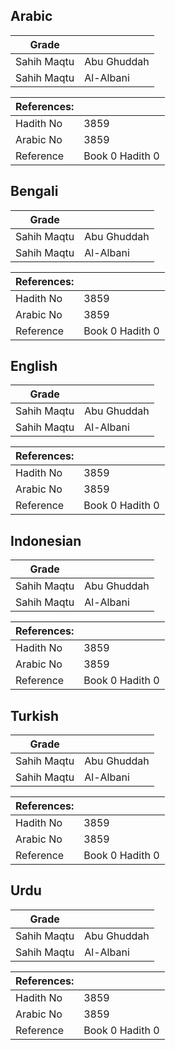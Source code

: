 ## Arabic

<div dir="rtl" lang="ar" style={{fontSize:'larger',backgroundColor:'#f8f9fa',padding:20}}></div><div style={{backgroundColor:'#f8f9fa',padding:20, marginBottom: 10}}><table>
      <thead>
        <tr>
          <th>Grade</th>
          <th></th>
        </tr>
      </thead>
      <tbody>
<tr><td>Sahih Maqtu</td><td>Abu Ghuddah</td></tr><tr><td>Sahih Maqtu</td><td>Al-Albani</td></tr></tbody></table><table>
        <thead>
          <tr>
            <th>References:</th>
            <th></th>
          </tr>
        </thead>
        <tbody><tr><td>Hadith No</td><td>3859</td></tr><tr><td>Arabic No</td><td>3859</td></tr><tr><td>Reference</td><td>Book 0 Hadith 0</td></tr></tbody></table></div>

## Bengali

<div dir="ltr" lang="bn" style={{fontSize:'larger',backgroundColor:'#f8f9fa',padding:20}}></div><div style={{backgroundColor:'#f8f9fa',padding:20, marginBottom: 10}}><table>
      <thead>
        <tr>
          <th>Grade</th>
          <th></th>
        </tr>
      </thead>
      <tbody>
<tr><td>Sahih Maqtu</td><td>Abu Ghuddah</td></tr><tr><td>Sahih Maqtu</td><td>Al-Albani</td></tr></tbody></table><table>
        <thead>
          <tr>
            <th>References:</th>
            <th></th>
          </tr>
        </thead>
        <tbody><tr><td>Hadith No</td><td>3859</td></tr><tr><td>Arabic No</td><td>3859</td></tr><tr><td>Reference</td><td>Book 0 Hadith 0</td></tr></tbody></table></div>

## English

<div dir="ltr" lang="en" style={{fontSize:'larger',backgroundColor:'#f8f9fa',padding:20}}></div><div style={{backgroundColor:'#f8f9fa',padding:20, marginBottom: 10}}><table>
      <thead>
        <tr>
          <th>Grade</th>
          <th></th>
        </tr>
      </thead>
      <tbody>
<tr><td>Sahih Maqtu</td><td>Abu Ghuddah</td></tr><tr><td>Sahih Maqtu</td><td>Al-Albani</td></tr></tbody></table><table>
        <thead>
          <tr>
            <th>References:</th>
            <th></th>
          </tr>
        </thead>
        <tbody><tr><td>Hadith No</td><td>3859</td></tr><tr><td>Arabic No</td><td>3859</td></tr><tr><td>Reference</td><td>Book 0 Hadith 0</td></tr></tbody></table></div>

## Indonesian

<div dir="ltr" lang="id" style={{fontSize:'larger',backgroundColor:'#f8f9fa',padding:20}}></div><div style={{backgroundColor:'#f8f9fa',padding:20, marginBottom: 10}}><table>
      <thead>
        <tr>
          <th>Grade</th>
          <th></th>
        </tr>
      </thead>
      <tbody>
<tr><td>Sahih Maqtu</td><td>Abu Ghuddah</td></tr><tr><td>Sahih Maqtu</td><td>Al-Albani</td></tr></tbody></table><table>
        <thead>
          <tr>
            <th>References:</th>
            <th></th>
          </tr>
        </thead>
        <tbody><tr><td>Hadith No</td><td>3859</td></tr><tr><td>Arabic No</td><td>3859</td></tr><tr><td>Reference</td><td>Book 0 Hadith 0</td></tr></tbody></table></div>

## Turkish

<div dir="ltr" lang="tr" style={{fontSize:'larger',backgroundColor:'#f8f9fa',padding:20}}></div><div style={{backgroundColor:'#f8f9fa',padding:20, marginBottom: 10}}><table>
      <thead>
        <tr>
          <th>Grade</th>
          <th></th>
        </tr>
      </thead>
      <tbody>
<tr><td>Sahih Maqtu</td><td>Abu Ghuddah</td></tr><tr><td>Sahih Maqtu</td><td>Al-Albani</td></tr></tbody></table><table>
        <thead>
          <tr>
            <th>References:</th>
            <th></th>
          </tr>
        </thead>
        <tbody><tr><td>Hadith No</td><td>3859</td></tr><tr><td>Arabic No</td><td>3859</td></tr><tr><td>Reference</td><td>Book 0 Hadith 0</td></tr></tbody></table></div>

## Urdu

<div dir="rtl" lang="ur" style={{fontSize:'larger',backgroundColor:'#f8f9fa',padding:20}}></div><div style={{backgroundColor:'#f8f9fa',padding:20, marginBottom: 10}}><table>
      <thead>
        <tr>
          <th>Grade</th>
          <th></th>
        </tr>
      </thead>
      <tbody>
<tr><td>Sahih Maqtu</td><td>Abu Ghuddah</td></tr><tr><td>Sahih Maqtu</td><td>Al-Albani</td></tr></tbody></table><table>
        <thead>
          <tr>
            <th>References:</th>
            <th></th>
          </tr>
        </thead>
        <tbody><tr><td>Hadith No</td><td>3859</td></tr><tr><td>Arabic No</td><td>3859</td></tr><tr><td>Reference</td><td>Book 0 Hadith 0</td></tr></tbody></table></div>